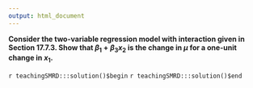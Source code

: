 ```yaml
---
output: html_document
---
```


__Consider the two-variable regression model with interaction given in Section 17.7.3. Show that $\beta_{1} + \beta_{3}x_{2}$ is the change in $\mu$ for a one-unit change in $x_{1}$.__

`r teachingSMRD:::solution()$begin`
`r teachingSMRD:::solution()$end`
